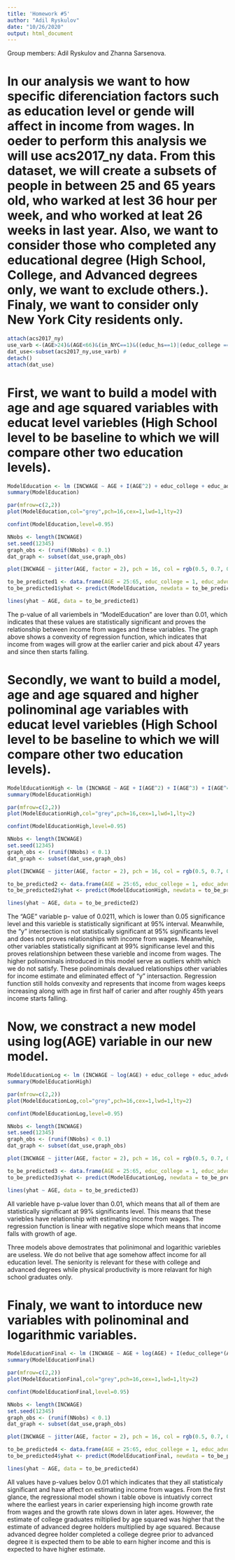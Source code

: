 ---
title: 'Homework #5'
author: "Adil Ryskulov"
date: "10/26/2020"
output: html_document
---

Group members: Adil Ryskulov and Zhanna Sarsenova.

# In our analysis we want to how specific diferenciation factors such as education level or gende will affect in income from wages. In oeder to perform this analysis we will use acs2017_ny data. From this dataset, we will create a subsets of people in between 25 and 65 years old, who warked at lest 36 hour per week, and who worked at leat 26 weeks in last year. Also, we want to consider those who completed any educational degree (High School, College, and Advanced degrees only, we want to exclude others.). Finaly, we want to consider only New York City residents only.



```{r}
attach(acs2017_ny)
use_varb <-(AGE>24)&(AGE<66)&(in_NYC==1)&((educ_hs==1)|(educ_college == 1)|(educ_advdeg == 1))
dat_use<-subset(acs2017_ny,use_varb) #
detach()
attach(dat_use)
```



# First, we want to build a model with age and age squared variables with educat level variebles (High School level to be baseline to which we will compare other two education levels).

```{r}
ModelEducation <- lm (INCWAGE ~ AGE + I(AGE^2) + educ_college + educ_advdeg, data=dat_use)
summary(ModelEducation)
```

```{r}
par(mfrow=c(2,2))
plot(ModelEducation,col="grey",pch=16,cex=1,lwd=1,lty=2)
```

```{r}
confint(ModelEducation,level=0.95)
```

```{r}
NNobs <- length(INCWAGE)
set.seed(12345)
graph_obs <- (runif(NNobs) < 0.1)
dat_graph <- subset(dat_use,graph_obs)

plot(INCWAGE ~ jitter(AGE, factor = 2), pch = 16, col = rgb(0.5, 0.7, 0.8, alpha = 0.8), ylim = c(0,150000), data = dat_graph)

to_be_predicted1 <- data.frame(AGE = 25:65, educ_college = 1, educ_advdeg = 1)
to_be_predicted1$yhat <- predict(ModelEducation, newdata = to_be_predicted1)

lines(yhat ~ AGE, data = to_be_predicted1)
```

The p-value of all variembels in "ModelEducation" are lover than 0.01, which indicates that these values are statistically significant and proves the relationship between income from wages and these variables. 
The graph above shows a convexity of regression function, which indicates that income from wages will grow at the earlier carier and pick about 47 years and since then starts falling.



# Secondly, we want to build a model, age and age squared and higher polinominal age variables with educat level variebles (High School level to be baseline to which we will compare other two education levels).

```{r}
ModelEducationHigh <- lm (INCWAGE ~ AGE + I(AGE^2) + I(AGE^3) + I(AGE^4) + educ_college + educ_advdeg, data=dat_use)
summary(ModelEducationHigh)
```

```{r}
par(mfrow=c(2,2))
plot(ModelEducationHigh,col="grey",pch=16,cex=1,lwd=1,lty=2)
```

```{r}
confint(ModelEducationHigh,level=0.95)
```

```{r}
NNobs <- length(INCWAGE)
set.seed(12345)
graph_obs <- (runif(NNobs) < 0.1)
dat_graph <- subset(dat_use,graph_obs)

plot(INCWAGE ~ jitter(AGE, factor = 2), pch = 16, col = rgb(0.5, 0.7, 0.8, alpha = 0.8), ylim = c(0,150000), data = dat_graph)

to_be_predicted2 <- data.frame(AGE = 25:65, educ_college = 1, educ_advdeg = 1)
to_be_predicted2$yhat <- predict(ModelEducationHigh, newdata = to_be_predicted2)

lines(yhat ~ AGE, data = to_be_predicted2)
```

The "AGE" variable p- value of 0.0211, which is lower than 0.05 significance level and this varieble is statistically significant at 95% interval. Meanwhile, the "y" intersection is not statistically significant at 95% significants level and does not proves relationships with income from wages. Meanwhile, other variables statistically significant at 99% significanse level and this proves relationshipn between these varieble and income from wages.
The higher polinominals introduced in this model serve as outliers whith which we do not satisfy. These polinominals devalued relationships other variables for income estimate and eliminated effect of "y" intersaction.
Regression function still holds convexity and represents that income from wages keeps increasing along with age in first half of carier and after roughly 45th years income starts falling.



# Now, we constract a new model using log(AGE) variable in our new model.

```{r}
ModelEducationLog <- lm (INCWAGE ~ log(AGE) + educ_college + educ_advdeg, data=dat_use)
summary(ModelEducationHigh)
```

```{r}
par(mfrow=c(2,2))
plot(ModelEducationLog,col="grey",pch=16,cex=1,lwd=1,lty=2)
```

```{r}
confint(ModelEducationLog,level=0.95)
```

```{r}
NNobs <- length(INCWAGE)
set.seed(12345)
graph_obs <- (runif(NNobs) < 0.1)
dat_graph <- subset(dat_use,graph_obs)

plot(INCWAGE ~ jitter(AGE, factor = 2), pch = 16, col = rgb(0.5, 0.7, 0.8, alpha = 0.8), ylim = c(0,150000), data = dat_graph)

to_be_predicted3 <- data.frame(AGE = 25:65, educ_college = 1, educ_advdeg = 1)
to_be_predicted3$yhat <- predict(ModelEducationLog, newdata = to_be_predicted3)

lines(yhat ~ AGE, data = to_be_predicted3)
```

All varieble have p-value lover than 0.01, which means that all of them are statistically significant at 99% significants level. This means that these variebles have relationship with estimating income from wages. 
The regression function is linear with negative slope which means that income falls with growth of age.



Three models above demostrates that polinimonal and logarithic variebles are useless. We do not belive that age somehow affect income for all education level. The seniority is relevant for these with college and advanced degrees while physical productivity is more relavant for high school graduates only.



# Finaly, we want to intorduce new variables with polinominal and logarithmic variables. 

```{r}
ModelEducationFinal <- lm (INCWAGE ~ AGE + log(AGE) + I(educ_college*(AGE^2)) + I(educ_advdeg*(AGE^2)), data=dat_use)
summary(ModelEducationFinal)
```

```{r}
par(mfrow=c(2,2))
plot(ModelEducationFinal,col="grey",pch=16,cex=1,lwd=1,lty=2)
```

```{r}
confint(ModelEducationFinal,level=0.95)
```

```{r}
NNobs <- length(INCWAGE)
set.seed(12345)
graph_obs <- (runif(NNobs) < 0.1)
dat_graph <- subset(dat_use,graph_obs)

plot(INCWAGE ~ jitter(AGE, factor = 2), pch = 16, col = rgb(0.5, 0.7, 0.8, alpha = 0.8), ylim = c(0,150000), data = dat_graph)

to_be_predicted4 <- data.frame(AGE = 25:65, educ_college = 1, educ_advdeg = 1)
to_be_predicted4$yhat <- predict(ModelEducationFinal, newdata = to_be_predicted4)

lines(yhat ~ AGE, data = to_be_predicted4)
```

All values have p-values belov 0.01 which indicates that they all statisticaly significant and have affect on estimating income from wages. 
From the first glance, the regressional model shown i table obove is intuativly correct where the earliest years in carier experiensing high income growth rate from wages and the growth rate slows down in later ages.
However, the estimate of college graduates miltiplied by age squared was higher that the estimate of advanced degree holders multiplied by age squared. Because advanced degree holder completed a college degree prior to advanced degree it is expected them to be able to earn higher income and this is expected to have higher estimate.